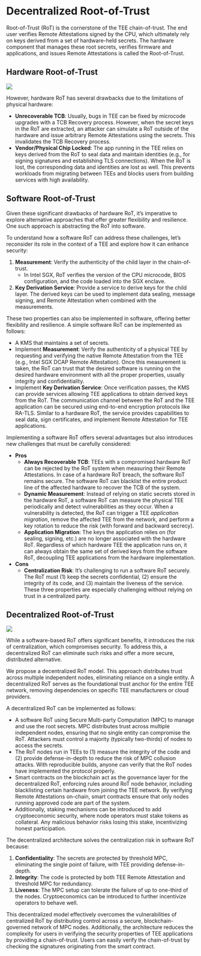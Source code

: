# Decentralized Root-of-Trust

Root-of-Trust (RoT) is the cornerstone of the TEE chain-of-trust. The end user verifies Remote Attestations signed by the CPU, which ultimately rely on keys derived from a set of hardware-held secrets. The hardware component that manages these root secrets, verifies firmware and applications, and issues Remote Attestations is called the Root-of-Trust.

## Hardware Root-of-Trust <a href="#p-8175-hardware-root-of-trust-1" id="p-8175-hardware-root-of-trust-1"></a>

<Frame>
    <img src="/images/image (5) (1) (1) (1).png" />
</Frame>

However, hardware RoT has several drawbacks due to the limitations of physical hardware:

* **Unrecoverable TCB**: Usually, bugs in TEE can be fixed by microcode upgrades with a TCB Recovery process. However, when the secret keys in the RoT are extracted, an attacker can simulate a RoT outside of the hardware and issue arbitrary Remote Attestations using the secrets. This invalidates the TCB Recovery process.
* **Vendor/Physical Chip Locked**: The app running in the TEE relies on keys derived from the RoT to seal data and maintain identities (e.g., for signing signatures and establishing TLS connections). When the RoT is lost, the corresponding data and identities are lost as well. This prevents workloads from migrating between TEEs and blocks users from building services with high availability.

## Software Root-of-Trust <a href="#p-8175-software-root-of-trust-2" id="p-8175-software-root-of-trust-2"></a>

Given these significant drawbacks of hardware RoT, it’s imperative to explore alternative approaches that offer greater flexibility and resilience. One such approach is abstracting the RoT into software.

To understand how a software RoT can address these challenges, let’s reconsider its role in the context of a TEE and explore how it can enhance security:

1. **Measurement**: Verify the authenticity of the child layer in the chain-of-trust.
   * In Intel SGX, RoT verifies the version of the CPU microcode, BIOS configuration, and the code loaded into the SGX enclave.
2. **Key Derivation Service**: Provide a service to derive keys for the child layer. The derived keys can be used to implement data sealing, message signing, and Remote Attestation when combined with the measurements.

These two properties can also be implemented in software, offering better flexibility and resilience. A simple software RoT can be implemented as follows:

* A KMS that maintains a set of secrets.
* Implement **Measurement**: Verify the authenticity of a physical TEE by requesting and verifying the native Remote Attestation from the TEE (e.g., Intel SGX DCAP Remote Attestation). Once this measurement is taken, the RoT can trust that the desired software is running on the desired hardware environment with all the proper properties, usually integrity and confidentiality.
* Implement **Key Derivation Service**: Once verification passes, the KMS can provide services allowing TEE applications to obtain derived keys from the RoT. The communication channel between the RoT and the TEE application can be secured using end-to-end encryption protocols like RA-TLS. Similar to a hardware RoT, the service provides capabilities to seal data, sign certificates, and implement Remote Attestation for TEE applications.

Implementing a software RoT offers several advantages but also introduces new challenges that must be carefully considered:

* **Pros**
  * **Always Recoverable TCB**: TEEs with a compromised hardware RoT can be rejected by the RoT system when measuring their Remote Attestations. In case of a hardware RoT breach, the software RoT remains secure. The software RoT can blacklist the entire product line of the affected hardware to recover the TCB of the system.
  * **Dynamic Measurement**: Instead of relying on static secrets stored in the hardware RoT, a software RoT can measure the physical TEE periodically and detect vulnerabilities as they occur. When a vulnerability is detected, the RoT can trigger a TEE _application migration_, remove the affected TEE from the network, and perform a key rotation to reduce the risk (with forward and backward secrecy).
  * **Application Migration**: The keys the application relies on (for sealing, signing, etc.) are no longer associated with the hardware RoT. Regardless of which hardware TEE the application runs on, it can always obtain the same set of derived keys from the software RoT, decoupling TEE applications from the hardware implementation.
* **Cons**
  * **Centralization Risk**: It’s challenging to run a software RoT securely. The RoT must (1) keep the secrets confidential, (2) ensure the integrity of its code, and (3) maintain the liveness of the service. These three properties are especially challenging without relying on trust in a centralized party.

## Decentralized Root-of-Trust <a href="#p-8175-decentralized-root-of-trust-3" id="p-8175-decentralized-root-of-trust-3"></a>

<Frame>
    <img src="/images/image (6) (1) (1) (1).png" />
</Frame>

While a software-based RoT offers significant benefits, it introduces the risk of centralization, which compromises security. To address this, a decentralized RoT can eliminate such risks and offer a more secure, distributed alternative.

We propose a decentralized RoT model. This approach distributes trust across multiple independent nodes, eliminating reliance on a single entity. A decentralized RoT serves as the foundational trust anchor for the entire TEE network, removing dependencies on specific TEE manufacturers or cloud providers.

A decentralized RoT can be implemented as follows:

* A software RoT using Secure Multi-party Computation (MPC) to manage and use the root secrets. MPC distributes trust across multiple independent nodes, ensuring that no single entity can compromise the RoT. Attackers must control a majority (typically two-thirds) of nodes to access the secrets.
* The RoT nodes run in TEEs to (1) measure the integrity of the code and (2) provide defense-in-depth to reduce the risk of MPC collusion attacks. With reproducible builds, anyone can verify that the RoT nodes have implemented the protocol properly.
* Smart contracts on the blockchain act as the governance layer for the decentralized RoT, enforcing rules around RoT node behavior, including blacklisting certain hardware from joining the TEE network. By verifying Remote Attestations on-chain, smart contracts ensure that only nodes running approved code are part of the system.
* Additionally, staking mechanisms can be introduced to add cryptoeconomic security, where node operators must stake tokens as collateral. Any malicious behavior risks losing this stake, incentivizing honest participation.

The decentralized architecture solves the centralization risk in software RoT because:

1. **Confidentiality**: The secrets are protected by threshold MPC, eliminating the single point of failure, with TEE providing defense-in-depth.
2. **Integrity**: The code is protected by both TEE Remote Attestation and threshold MPC for redundancy.
3. **Liveness**: The MPC setup can tolerate the failure of up to one-third of the nodes. Cryptoeconomics can be introduced to further incentivize operators to behave well.

This decentralized model effectively overcomes the vulnerabilities of centralized RoT by distributing control across a secure, blockchain-governed network of MPC nodes. Additionally, the architecture reduces the complexity for users in verifying the security properties of TEE applications by providing a chain-of-trust. Users can easily verify the chain-of-trust by checking the signatures originating from the smart contract.
